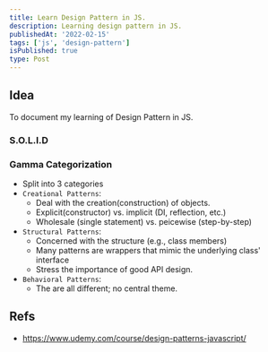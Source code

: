 ```yaml
---
title: Learn Design Pattern in JS.
description: Learning design pattern in JS.
publishedAt: '2022-02-15'
tags: ['js', 'design-pattern']
isPublished: true
type: Post
---
```


## Idea

To document my learning of Design Pattern in JS.

### S.O.L.I.D

### Gamma Categorization

- Split into 3 categories
- `Creational Patterns`:
  - Deal with the creation(construction) of objects.
  - Explicit(constructor) vs. implicit (DI, reflection, etc.)
  - Wholesale (single statement) vs. peicewise (step-by-step)
- `Structural Patterns`:
  - Concerned with the structure (e.g., class members)
  - Many patterns are wrappers that mimic the underlying class' interface
  - Stress the importance of good API design.
- `Behavioral Patterns`:
  - The are all different; no central theme.

## Refs

- https://www.udemy.com/course/design-patterns-javascript/

